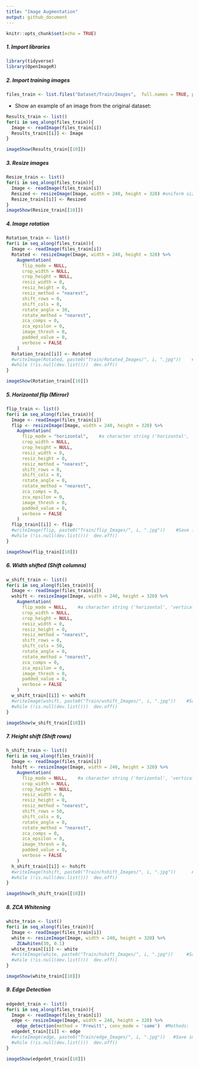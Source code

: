 ```yaml
---
title: "Image Augmentation"
output: github_document
---
```


```r
knitr::opts_chunk$set(echo = TRUE)
```

##### 1. Import libraries

```r
library(tidyverse)
library(OpenImageR)
```

##### 2. Import training images

```r
files_train <- list.files("Dataset/Train/Images",  full.names = TRUE, pattern = ".jpg", all.files = TRUE)
```

* Show an example of an image from the original dataset: 

```r
Results_train <- list()
for(i in seq_along(files_train)){
  Image <- readImage(files_train[i]) 
  Results_train[[i]] <- Image
}

imageShow(Results_train[[10]])
```


##### 3. Resize images

```r
Resize_train <- list()
for(i in seq_along(files_train)){
  Image <- readImage(files_train[i]) 
  Resized <- resizeImage(Image, width = 240, height = 320) #uniform size of images
  Resize_train[[i]] <- Resized
}
imageShow(Resize_train[[10]])
```

##### 4. Image rotation

```r
Rotation_train <- list()
for(i in seq_along(files_train)){
  Image <- readImage(files_train[i]) 
  Rotated <- resizeImage(Image, width = 240, height = 320) %>% 
    Augmentation(
      flip_mode = NULL,
      crop_width = NULL,
      crop_height = NULL,
      resiz_width = 0,
      resiz_height = 0,
      resiz_method = "nearest",
      shift_rows = 0,
      shift_cols = 0,
      rotate_angle = 30,
      rotate_method = "nearest",
      zca_comps = 0,
      zca_epsilon = 0,
      image_thresh = 0,
      padded_value = 0,
      verbose = FALSE
    ) 
  Rotation_train[[i]] <- Rotated
  #writeImage(Rotated, paste0("Train/Rotated_Images/", i, ".jpg"))    #Save image in folder
  #while (!is.null(dev.list()))  dev.off()
}

imageShow(Rotation_train[[10]])
```

##### 5. Horizontal flip (Mirror)

```r
flip_train <- list()
for(i in seq_along(files_train)){
  Image <- readImage(files_train[i]) 
  flip <- resizeImage(Image, width = 240, height = 320) %>% 
    Augmentation(
      flip_mode = "horizontal",    #a character string ('horizontal', 'vertical')
      crop_width = NULL,
      crop_height = NULL,
      resiz_width = 0,
      resiz_height = 0,
      resiz_method = "nearest",
      shift_rows = 0,
      shift_cols = 0,
      rotate_angle = 0,
      rotate_method = "nearest",
      zca_comps = 0,
      zca_epsilon = 0,
      image_thresh = 0,
      padded_value = 0,
      verbose = FALSE
    ) 
  flip_train[[i]] <- flip
  #writeImage(flip, paste0("Train/flip_Images/", i, ".jpg"))    #Save image in folder
  #while (!is.null(dev.list()))  dev.off()
}

imageShow(flip_train[[10]])
```

##### 6. Width shifted (Shift columns)

```r
w_shift_train <- list()
for(i in seq_along(files_train)){
  Image <- readImage(files_train[i]) 
  wshift <- resizeImage(Image, width = 240, height = 320) %>% 
    Augmentation(
      flip_mode = NULL,    #a character string ('horizontal', 'vertical')
      crop_width = NULL,
      crop_height = NULL,
      resiz_width = 0,
      resiz_height = 0,
      resiz_method = "nearest",
      shift_rows = 0,
      shift_cols = 50,
      rotate_angle = 0,
      rotate_method = "nearest",
      zca_comps = 0,
      zca_epsilon = 0,
      image_thresh = 0,
      padded_value = 0,
      verbose = FALSE
    ) 
  w_shift_train[[i]] <- wshift
  #writeImage(wshift, paste0("Train/wshift_Images/", i, ".jpg"))    #Save image in folder
  #while (!is.null(dev.list()))  dev.off()
}

imageShow(w_shift_train[[10]])
```

##### 7. Height shift (Shift rows)

```r
h_shift_train <- list()
for(i in seq_along(files_train)){
  Image <- readImage(files_train[i]) 
  hshift <- resizeImage(Image, width = 240, height = 320) %>% 
    Augmentation(
      flip_mode = NULL,    #a character string ('horizontal', 'vertical')
      crop_width = NULL,
      crop_height = NULL,
      resiz_width = 0,
      resiz_height = 0,
      resiz_method = "nearest",
      shift_rows = 50,
      shift_cols = 0,
      rotate_angle = 0,
      rotate_method = "nearest",
      zca_comps = 0,
      zca_epsilon = 0,
      image_thresh = 0,
      padded_value = 0,
      verbose = FALSE
    ) 
  h_shift_train[[i]] <- hshift
  #writeImage(hshift, paste0("Train/hshift_Images/", i, ".jpg"))      #Save image in folder
  #while (!is.null(dev.list()))  dev.off()
}

imageShow(h_shift_train[[10]])
```

##### 8. ZCA Whitening

```r
white_train <- list()
for(i in seq_along(files_train)){
  Image <- readImage(files_train[i]) 
  white <- resizeImage(Image, width = 240, height = 320) %>% 
    ZCAwhiten(30, 0.1) 
  white_train[[i]] <- white
  #writeImage(white, paste0("Train/hshift_Images/", i, ".jpg"))     #Save image in folder
  #while (!is.null(dev.list()))  dev.off()
}

imageShow(white_train[[10]])
```

##### 9. Edge Detection

```r
edgedet_train <- list()
for(i in seq_along(files_train)){
  Image <- readImage(files_train[i]) 
  edge <- resizeImage(Image, width = 240, height = 320) %>% 
    edge_detection(method = 'Prewitt', conv_mode = 'same')  #Methods: 'Frei_chen', 'LoG', 'Prewitt', 'Roberts_cross', 'Scharr', 'Sobel'
  edgedet_train[[i]] <- edge
  #writeImage(edge, paste0("Train/edge_Images/", i, ".jpg"))   #Save image in folder
  #while (!is.null(dev.list()))  dev.off()
}

imageShow(edgedet_train[[10]])

```

